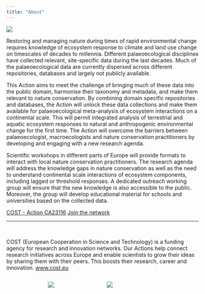 ```yaml
---
title: "About"
---
```


![](/Materials/Logos/PalaeOpen.png)

Restoring and managing nature during times of rapid environmental change requires knowledge of ecosystem response to climate and land use change on timescales of decades to millennia. Different palaeoecological disciplines have collected relevant, site-specific data during the last decades. Much of the palaeoecological data are currently dispersed across different repositories, databases and largely not publicly available.

This Action aims to meet the challenge of bringing much of these data into the public domain, harmonise their taxonomy and metadata, and make them relevant to nature conservation. By combining domain specific repositories and databases, the Action will unlock these data collections and make them available for palaeoecological meta-analysis of ecosystem interactions on a continental scale. This will permit integrated analysis of terrestrial and aquatic ecosystem responses to natural and anthropogenic environmental change for the first time. The Action will overcome the barriers between palaeoecologist, macroecologists and nature conservation practitioners by developing and engaging with a new research agenda.

Scientific workshops in different parts of Europe will provide formats to interact with local nature conservation practitioners. The research agenda will address the knowledge gaps in nature conservation as well as the need to understand continental scale interactions of ecosystem components, including lagged or threshold responses. A dedicated outreach working group will ensure that the new knowledge is also accessible to the public. Moreover, the group will develop educational material for schools and universities based on the collected data.

[COST - Action CA23116](https://www.cost.eu/actions/CA23116/){.btn} [Join the network](https://e-services.cost.eu/action/CA23116/working-groups/applications){.btn}

----------

<br>

COST (European Cooperation in Science and Technology) is a funding agency for research and innovation networks. Our Actions help connect research initiatives across Europe and enable scientists to grow their ideas by sharing them with their peers. This boosts their research, career and innovation. [www.cost.eu](www.cost.eu)

:::: {.columns}

::: {.column width=20%}
:::

::: {.column width=30%}
![](/Materials/Logos/COST/COST_LOGO_rgb_lowresolution.jpg)
:::

::: {.column width=20%}
![](/Materials/Logos/Horizon%20Europe/EN%20V%20Funded%20by%20the%20EU_BLACK%20OUTLINE.png)
:::

::: {.column width=30%}
:::

::::

